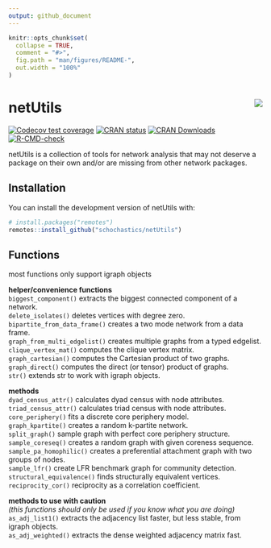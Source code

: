 ```yaml
---
output: github_document
---
```


<!-- README.md is generated from README.Rmd. Please edit that file -->

```r
knitr::opts_chunk$set(
  collapse = TRUE,
  comment = "#>",
  fig.path = "man/figures/README-",
  out.width = "100%"
)
```
#  netUtils  <img src="man/figures/logo.png" align="right"/>

<!-- badges: start -->
[![Codecov test coverage](https://codecov.io/gh/schochastics/netUtils/branch/master/graph/badge.svg)](https://app.codecov.io/gh/schochastics/netUtils?branch=master)
[![CRAN status](https://www.r-pkg.org/badges/version/netUtils)](https://CRAN.R-project.org/package=netUtils)
[![CRAN Downloads](http://cranlogs.r-pkg.org/badges/netUtils)](https://CRAN.R-project.org/package=netUtils) 
[![R-CMD-check](https://github.com/schochastics/netUtils/actions/workflows/R-CMD-check.yaml/badge.svg)](https://github.com/schochastics/netUtils/actions/workflows/R-CMD-check.yaml)
<!-- badges: end -->

netUtils is a collection of tools for network analysis that may not deserve a package on their own and/or are missing from other network packages.

## Installation

You can install the development version of netUtils with:

```r
# install.packages("remotes")
remotes::install_github("schochastics/netUtils")
```

## Functions
most functions only support igraph objects

**helper/convenience functions**  
`biggest_component()` extracts the biggest connected component of a network.  
`delete_isolates()` deletes vertices with degree zero.  
`bipartite_from_data_frame()` creates a two mode network from a data frame.  
`graph_from_multi_edgelist()` creates multiple graphs from a typed edgelist.  
`clique_vertex_mat()` computes the clique vertex matrix.  
`graph_cartesian()` computes the Cartesian product of two graphs.  
`graph_direct()` computes the direct (or tensor) product of graphs.  
`str()` extends str to work with igraph objects.  

**methods**  
`dyad_census_attr()` calculates dyad census with node attributes.  
`triad_census_attr()` calculates triad census with node attributes.  
`core_periphery()` fits a discrete core periphery model.  
`graph_kpartite()` creates a random k-partite network.  
`split_graph()` sample graph with perfect core periphery structure.  
`sample_coreseq()` creates a random graph with given coreness sequence.  
`sample_pa_homophilic()` creates a preferential attachment graph with two groups of nodes.  
`sample_lfr()` create LFR benchmark graph for community detection.   
`structural_equivalence()` finds structurally equivalent vertices.    
`reciprocity_cor()` reciprocity as a correlation coefficient.

**methods to use with caution**  
*(this functions should only be used if you know what you are doing)*  
`as_adj_list1()` extracts the adjacency list faster, but less stable, from igraph objects.  
`as_adj_weighted()` extracts the dense weighted adjacency matrix fast.  

